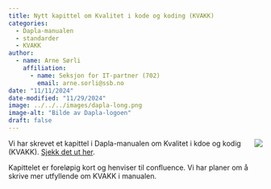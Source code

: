 ```yaml
---
title: Nytt kapittel om Kvalitet i kode og koding (KVAKK)
categories:
  - Dapla-manualen
  - standarder
  - KVAKK
author:
  - name: Arne Sørli
    affiliation: 
      - name: Seksjon for IT-partner (702)
        email: arne.sorli@ssb.no
date: "11/11/2024"
date-modified: "11/29/2024"
image: ../../../images/dapla-long.png
image-alt: "Bilde av Dapla-logoen"
draft: false
---
```


![](../../../images/dapla-long.png){style="max-width: 40%; float: right;" fig-alt="Dapla logo"}
Vi har skrevet et kapittel i Dapla-manualen om Kvalitet i kdoe og kodig (KVAKK). [Sjekk det ut her](../../../statistikkere/kvakk.qmd).

Kapittelet er foreløpig kort og henviser til confluence. Vi har planer om å skrive mer utfyllende om KVAKK i manualen.